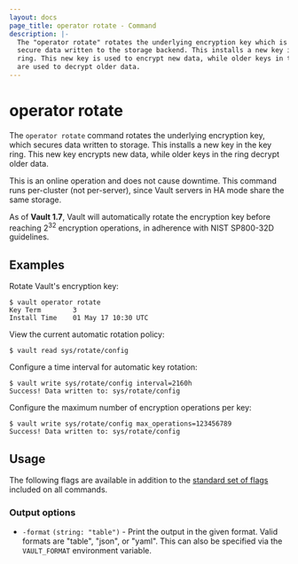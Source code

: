 ```yaml
---
layout: docs
page_title: operator rotate - Command
description: |-
  The "operator rotate" rotates the underlying encryption key which is used to
  secure data written to the storage backend. This installs a new key in the key
  ring. This new key is used to encrypt new data, while older keys in the ring
  are used to decrypt older data.
---
```


# operator rotate

The `operator rotate` command rotates the underlying encryption key, which
secures data written to storage. This installs a new key in the key ring. 
This new key encrypts new data, while older keys in the ring decrypt
older data.

This is an online operation and does not cause downtime. This command runs
per-cluster (not per-server), since Vault servers in HA mode share the same
storage.

As of **Vault 1.7**, Vault will automatically rotate the encryption key before
reaching 2<sup>32</sup> encryption operations, in adherence with NIST SP800-32D
guidelines.

## Examples

Rotate Vault's encryption key:

```shell-session
$ vault operator rotate
Key Term        3
Install Time    01 May 17 10:30 UTC
```

View the current automatic rotation policy:

```shell-session
$ vault read sys/rotate/config
```

Configure a time interval for automatic key rotation:

```shell-session
$ vault write sys/rotate/config interval=2160h
Success! Data written to: sys/rotate/config
```

Configure the maximum number of encryption operations per key:

```shell-session
$ vault write sys/rotate/config max_operations=123456789
Success! Data written to: sys/rotate/config
```

## Usage

The following flags are available in addition to the [standard set of
flags](/vault/docs/commands) included on all commands.

### Output options

- `-format` `(string: "table")` - Print the output in the given format. Valid
  formats are "table", "json", or "yaml". This can also be specified via the
  `VAULT_FORMAT` environment variable.
